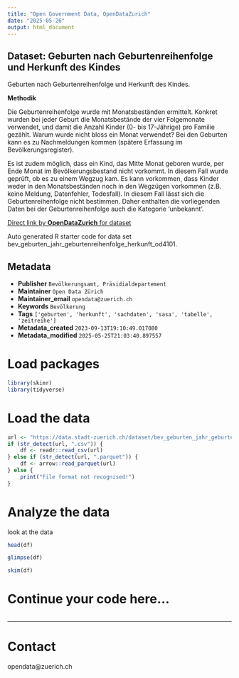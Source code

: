 ```yaml
---
title: "Open Government Data, OpenDataZurich"
date: "2025-05-26"
output: html_document
---
```


## Dataset: Geburten nach Geburtenreihenfolge und Herkunft des Kindes


Geburten nach Geburtenreihenfolge und Herkunft des Kindes.



**Methodik**

Die Geburtenreihenfolge wurde mit Monatsbeständen ermittelt. Konkret wurden bei jeder Geburt die Monatsbestände der vier Folgemonate verwendet, und damit die Anzahl Kinder (0- bis 17-Jährige) pro Familie gezählt. Warum wurde nicht bloss ein Monat verwendet? Bei den Geburten kann es zu Nachmeldungen kommen (spätere Erfassung im Bevölkerungsregister).

Es ist zudem möglich, dass ein Kind, das Mitte Monat geboren wurde, per Ende Monat im Bevölkerungsbestand nicht vorkommt. In diesem Fall wurde geprüft, ob es zu einem Wegzug kam. Es kann vorkommen, dass Kinder weder in den Monatsbeständen noch in den Wegzügen vorkommen (z.B. keine Meldung, Datenfehler, Todesfall). In diesem Fall lässt sich die Geburtenreihenfolge nicht bestimmen. Daher enthalten die vorliegenden Daten bei der Geburtenreihenfolge auch die Kategorie 'unbekannt'. 

 

[]()



[Direct link by **OpenDataZurich** for dataset](https://data.stadt-zuerich.ch/dataset/bev_geburten_jahr_geburtenreihenfolge_herkunft_od4101)

Auto generated R starter code for data set bev_geburten_jahr_geburtenreihenfolge_herkunft_od4101.

## Metadata

- **Publisher** `Bevölkerungsamt, Präsidialdepartement`
- **Maintainer** `Open Data Zürich`
- **Maintainer_email** `opendata@zuerich.ch`
- **Keywords** `Bevölk­erung`
- **Tags** `['geburten', 'herkunft', 'sachdaten', 'sasa', 'tabelle', 'zeitreihe']`
- **Metadata_created** `2023-09-13T19:10:49.017080`
- **Metadata_modified** `2025-05-25T21:03:40.897557`


# Load packages

```r
library(skimr)
library(tidyverse)
```

# Load the data

```r
url <- "https://data.stadt-zuerich.ch/dataset/bev_geburten_jahr_geburtenreihenfolge_herkunft_od4101/download/BEV410OD4101.csv"
if (str_detect(url, ".csv")) {
    df <- readr::read_csv(url)
} else if (str_detect(url, ".parquet")) {
    df <- arrow::read_parquet(url)
} else {
    print("File format not recognised!")
}
```

# Analyze the data

look at the data
```r
head(df)
```

```r
glimpse(df)
```

```r
skim(df)
```

# Continue your code here...

```r

```

------------------------------------------------------------------------

# Contact

opendata@zuerich.ch
